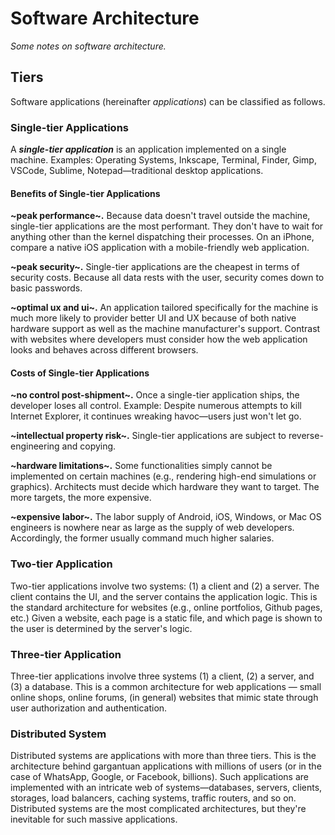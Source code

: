 <Head>
	<title>Software Architecture</title>
	<meta name={`description`} content={`Notes on software architecture`}/>
</Head>

# Software Architecture
_Some notes on software architecture._

## Tiers 
Software applications (hereinafter _applications_) can be classified as follows.

### Single-tier Applications
A __*single-tier application*__ is an application implemented on a single machine. Examples: Operating Systems, Inkscape, Terminal, Finder, Gimp, VSCode, Sublime, Notepad—traditional desktop applications.

#### Benefits of Single-tier Applications
__~peak performance~.__ Because data doesn't travel outside the machine, single-tier applications are the most performant. They don't have to wait for anything other than the kernel dispatching their processes. On an iPhone, compare a native iOS application with a mobile-friendly web application.

__~peak security~.__ Single-tier applications are the cheapest in terms of security costs. Because all data rests with the user, security comes down to basic passwords.

__~optimal ux and ui~.__ An application tailored specifically for the machine is much more likely to provider better UI and UX because of both native hardware support as well as the machine manufacturer's support. Contrast with websites where developers must consider how the web application looks and behaves across different browsers.

#### Costs of Single-tier Applications
__~no control post-shipment~.__ Once a single-tier application ships, the developer loses all control. Example: Despite numerous attempts to kill Internet Explorer, it continues wreaking havoc—users just won't let go.

__~intellectual property risk~.__ Single-tier applications are subject to reverse-engineering and copying.

__~hardware limitations~.__ Some functionalities simply cannot be implemented on certain machines (e.g., rendering high-end simulations or graphics). Architects must decide which hardware they want to target. The more targets, the more expensive.

__~expensive labor~.__ The labor supply of Android, iOS, Windows, or Mac OS engineers is nowhere near as large as the supply of web developers. Accordingly, the former usually command much higher salaries.

### Two-tier Application
Two-tier applications involve two systems: (1) a client and (2) a server. The client contains the UI, and the server contains the application logic. This is the standard architecture for websites (e.g., online portfolios, Github pages, etc.) Given a website, each page is a static file, and which page is shown to the user is determined by the server's logic.

### Three-tier Application
Three-tier applications involve three systems (1) a client, (2) a server, and (3) a database. This is a common architecture for web applications — small online shops, online forums, (in general) websites that mimic state through user authorization and authentication.

### Distributed System
Distributed systems are applications with more than three tiers. This is the architecture behind gargantuan applications with millions of users (or in the case of WhatsApp, Google, or Facebook, billions). Such applications are implemented with an intricate web of systems—databases, servers, clients, storages, load balancers, caching systems, traffic routers, and so on. Distributed systems are the most complicated architectures, but they're inevitable for such massive applications.

